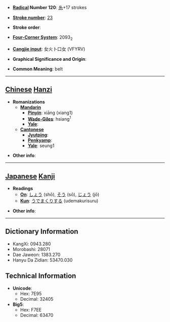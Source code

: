 * '''[[Wiktionary:Chinese radical index| Radical]] Number 120''': [[Wiktionary:Chinese radical index 糸|糸]]+17 strokes

* '''[[Wiktionary:Chinese total strokes index|Stroke number]]''': [[Wiktionary:Chinese total strokes index 23|23]]

* '''Stroke order''': 

* '''[[Wiktionary:Chinese four corner index|Four-Corner System]]''': 2093<sub>2</sub>

* '''[[Wiktionary:Chinese Cangjie index|Cangjie input]]''': 女火卜口女 (VFYRV)

* '''Graphical Significance and Origin''': 

* '''Common Meaning''': belt

----

== [[Chinese]] [[Hanzi]] ==

* '''Romanizations'''
** '''[[Mandarin]]'''
*** '''[[Pinyin]]''': xiāng (xiang1)
*** '''[[Wade-Giles]]''': hsiang<sup>1</sup>
*** '''[[Yale]]''': 
** '''[[Cantonese]]'''
*** '''[[Jyutping]]''':
*** '''[[Penkyamp]]''': 
*** '''[[Yale]]''': seung1

* '''Other info''': 

----

== [[Japanese]] [[Kanji]] ==

* '''Readings'''
** '''[[On]]''': [[しょう]] (shō), [[そう]] (sō), [[じょう]] (jō)
** '''[[Kun]]''': [[うでまくりする]] (udemakurisuru)

* '''Other info''':  

----

== Dictionary Information ==

* KangXi: 0943.280
* Morobashi: 28071
* Dae Jaweon: 1383.270
* Hanyu Da Zidian: 53470.030

== Technical Information ==

* '''Unicode''':
** Hex: 7E95
** Decimal: 32405
* '''Big5''':
** Hex: F7EE
** Decimal: 63470